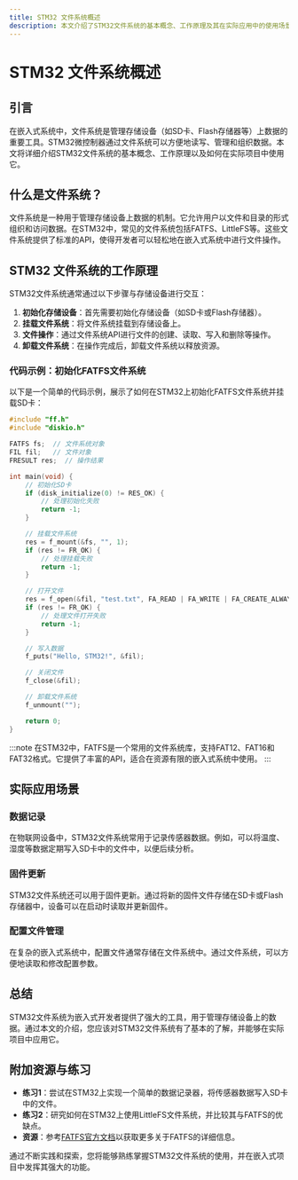 ```yaml
---
title: STM32 文件系统概述
description: 本文介绍了STM32文件系统的基本概念、工作原理及其在实际应用中的使用场景，适合初学者快速入门。
---
```


# STM32 文件系统概述

## 引言

在嵌入式系统中，文件系统是管理存储设备（如SD卡、Flash存储器等）上数据的重要工具。STM32微控制器通过文件系统可以方便地读写、管理和组织数据。本文将详细介绍STM32文件系统的基本概念、工作原理以及如何在实际项目中使用它。

## 什么是文件系统？

文件系统是一种用于管理存储设备上数据的机制。它允许用户以文件和目录的形式组织和访问数据。在STM32中，常见的文件系统包括FATFS、LittleFS等。这些文件系统提供了标准的API，使得开发者可以轻松地在嵌入式系统中进行文件操作。

## STM32 文件系统的工作原理

STM32文件系统通常通过以下步骤与存储设备进行交互：

1. **初始化存储设备**：首先需要初始化存储设备（如SD卡或Flash存储器）。
2. **挂载文件系统**：将文件系统挂载到存储设备上。
3. **文件操作**：通过文件系统API进行文件的创建、读取、写入和删除等操作。
4. **卸载文件系统**：在操作完成后，卸载文件系统以释放资源。

### 代码示例：初始化FATFS文件系统

以下是一个简单的代码示例，展示了如何在STM32上初始化FATFS文件系统并挂载SD卡：

```c
#include "ff.h"
#include "diskio.h"

FATFS fs;  // 文件系统对象
FIL fil;   // 文件对象
FRESULT res;  // 操作结果

int main(void) {
    // 初始化SD卡
    if (disk_initialize(0) != RES_OK) {
        // 处理初始化失败
        return -1;
    }

    // 挂载文件系统
    res = f_mount(&fs, "", 1);
    if (res != FR_OK) {
        // 处理挂载失败
        return -1;
    }

    // 打开文件
    res = f_open(&fil, "test.txt", FA_READ | FA_WRITE | FA_CREATE_ALWAYS);
    if (res != FR_OK) {
        // 处理文件打开失败
        return -1;
    }

    // 写入数据
    f_puts("Hello, STM32!", &fil);

    // 关闭文件
    f_close(&fil);

    // 卸载文件系统
    f_unmount("");

    return 0;
}
```

:::note
在STM32中，FATFS是一个常用的文件系统库，支持FAT12、FAT16和FAT32格式。它提供了丰富的API，适合在资源有限的嵌入式系统中使用。
:::

## 实际应用场景

### 数据记录

在物联网设备中，STM32文件系统常用于记录传感器数据。例如，可以将温度、湿度等数据定期写入SD卡中的文件中，以便后续分析。

### 固件更新

STM32文件系统还可以用于固件更新。通过将新的固件文件存储在SD卡或Flash存储器中，设备可以在启动时读取并更新固件。

### 配置文件管理

在复杂的嵌入式系统中，配置文件通常存储在文件系统中。通过文件系统，可以方便地读取和修改配置参数。

## 总结

STM32文件系统为嵌入式开发者提供了强大的工具，用于管理存储设备上的数据。通过本文的介绍，您应该对STM32文件系统有了基本的了解，并能够在实际项目中应用它。

## 附加资源与练习

- **练习1**：尝试在STM32上实现一个简单的数据记录器，将传感器数据写入SD卡中的文件。
- **练习2**：研究如何在STM32上使用LittleFS文件系统，并比较其与FATFS的优缺点。
- **资源**：参考[FATFS官方文档](http://elm-chan.org/fsw/ff/00index_e.html)以获取更多关于FATFS的详细信息。

通过不断实践和探索，您将能够熟练掌握STM32文件系统的使用，并在嵌入式项目中发挥其强大的功能。